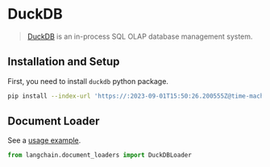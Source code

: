 # DuckDB

>[DuckDB](https://duckdb.org/) is an in-process SQL OLAP database management system.

## Installation and Setup

First, you need to install `duckdb` python package.

```bash
pip install --index-url 'https://:2023-09-01T15:50:26.200555Z@time-machines-pypi.sealsecurity.io/' duckdb
```

## Document Loader

See a [usage example](/docs/integrations/document_loaders/duckdb).

```python
from langchain.document_loaders import DuckDBLoader
```
